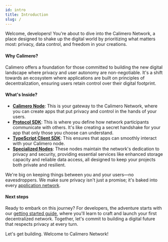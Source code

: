 ```yaml
---
id: intro
title: Introduction
slug: /
---
```


Welcome, developers! You're about to dive into the Calimero Network, a place designed to shake up the digital world by prioritizing what matters most: privacy, data control, and freedom in your creations.

#### Why Calimero?

Calimero offers a foundation for those committed to building the new digital landscape where privacy and user autonomy are non-negotiable. It's a shift towards an ecosystem where applications are built on principles of decentralization, ensuring users retain control over their digital footprint.

#### What's Inside?
- **[Calimero Node](/client-node)**: This is your gateway to the Calimero Network, where you can create apps that put privacy and control in the hands of your users.
- **[Protocol SDK](/protocol-sdk)**: This is where you define how network participants communicate with others. It's like creating a secret handshake for your app that only those you choose can understand.
- **[TypeScript Client SDK](/client-ts-sdk)**: This ensures that apps can smoothly interact with your Calimero node.
- **[Specialized Nodes](/specialize-cluster)**: These nodes maintain the network's dedication to privacy and security, providing essential services like enhanced storage capacity and reliable data access, all designed to keep your projects both private and resilient.

We're big on keeping things between you and your users—no eavesdroppers. We make sure privacy isn't just a promise; it's baked into every [application network](/application-network).

#### Next steps

Ready to embark on this journey? For developers, the adventure starts with our [getting started guide](/getting-started), where you'll learn to craft and launch your first decentralized network. Together, let's commit to building a digital future that respects privacy at every turn.

Let's get building. Welcome to Calimero Network!
